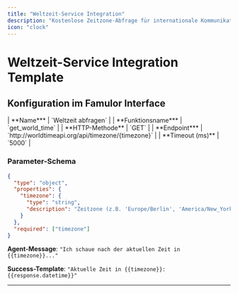 ```yaml
---
title: "Weltzeit-Service Integration"
description: "Kostenlose Zeitzone-Abfrage für internationale Kommunikation und Meeting-Planung"
icon: "clock"
---
```


# Weltzeit-Service Integration Template

## Konfiguration im Famulor Interface

<Tabs>
  <Tab title="Werkzeugdetails">
    | **Name*** | `Weltzeit abfragen` |
    | **Funktionsname*** | `get_world_time` |
    | **HTTP-Methode** | `GET` |
    | **Endpoint*** | `http://worldtimeapi.org/api/timezone/{timezone}` |
    | **Timeout (ms)** | `5000` |
  </Tab>
</Tabs>

### Parameter-Schema

```json
{
  "type": "object",
  "properties": {
    "timezone": {
      "type": "string",
      "description": "Zeitzone (z.B. 'Europe/Berlin', 'America/New_York')"
    }
  },
  "required": ["timezone"]
}
```

**Agent-Message**: `"Ich schaue nach der aktuellen Zeit in {{timezone}}..."`

**Success-Template**: `"Aktuelle Zeit in {{timezone}}: {{response.datetime}}"`

---
